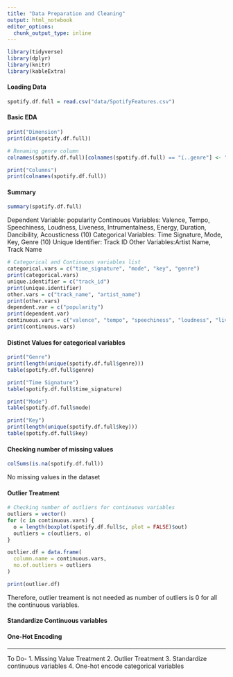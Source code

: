 ```yaml
---
title: "Data Preparation and Cleaning"
output: html_notebook
editor_options: 
  chunk_output_type: inline
---
```


```r
library(tidyverse)
library(dplyr)
library(knitr)
library(kableExtra)
```


#### Loading Data

```r
spotify.df.full = read.csv("data/SpotifyFeatures.csv")

```

#### Basic EDA

```r
print("Dimension")
print(dim(spotify.df.full))

# Renaming genre column
colnames(spotify.df.full)[colnames(spotify.df.full) == "ï..genre"] <- "genre"

print("Columns")
print(colnames(spotify.df.full))
```

#### Summary 

```r
summary(spotify.df.full)
```

Dependent Variable: popularity
Continouos Variables: Valence, Tempo, Speechiness, Loudness, Liveness, Intrumentalness, Energy, Duration, Dancibility, Acousticness (10)
Categorical Variables: Time Signature, Mode, Key, Genre (10)
Unique Identifier: Track ID
Other Variables:Artist Name, Track Name

```r
# Categorical and Continuous variables list
categorical.vars = c("time_signature", "mode", "key", "genre")
print(categorical.vars)
unique.identifier = c("track_id")
print(unique.identifier)
other.vars = c("track_name", "artist_name")
print(other.vars)
dependent.var = c("popularity")
print(dependent.var)
continuous.vars = c("valence", "tempo", "speechiness", "loudness", "liveness", "instrumentalness", "energy", "duration", "dancibility", "acousticness")
print(continuous.vars)
```


#### Distinct Values for categorical variables

```r
print("Genre")
print(length(unique(spotify.df.full$genre)))
table(spotify.df.full$genre)

print("Time Signature")
table(spotify.df.full$time_signature)

print("Mode")
table(spotify.df.full$mode)

print("Key")
print(length(unique(spotify.df.full$key)))
table(spotify.df.full$key)
```


#### Checking number of missing values
```r
colSums(is.na(spotify.df.full))
```

No missing values in the dataset

#### Outlier Treatment

```r
# Checking number of outliers for continuous variables
outliers = vector()
for (c in continuous.vars) {
  o = length(boxplot(spotify.df.full$c, plot = FALSE)$out)
  outliers = c(outliers, o)
}

outlier.df = data.frame(
  column.name = continuous.vars,
  no.of.outliers = outliers
)

print(outlier.df)

```

Therefore, outlier treament is not needed as number of outliers is 0 for all the continuous variables.

#### Standardize Continuous variables


#### One-Hot Encoding

________________________________________________________________________________________________________________
To Do-
  1.  Missing Value Treatment
  2.  Outlier Treatment
  3.  Standardize continuous variables
  4.  One-hot encode categorical variables
